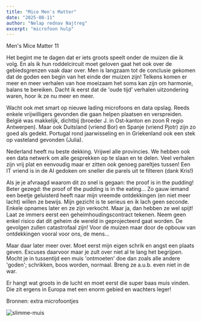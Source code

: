 ```yaml
---
title: "Mice Men's Matter"
date: "2025-08-11"
author: "Nelap rednav Najtreg"
excerpt: "microfoon hulp"
---
```


Men's Mice Matter 11

Het begint me te dagen dat er iets groots speelt onder de muizen die ik volg. En als ik hun roddelcircuit moet geloven gaat het ook over de gebiedsgrenzen vaak daar over.
Men is langzaam tot de conclusie gekomen dat de goden een begin van het einde der muizen zijn! 
Telkens komen er meer en meer verhalen van hoe moeizaam het soms kan zijn om harmonie, balans te bereiken. 
Dacht ik eerst dat de 'oude tijd' verhalen uitzondering waren, hoor ik ze nu meer en meer. 

Wacht ook met smart op nieuwe lading microfoons en data opslag. Reeds enkele vrijwilligers gevonden die gaan helpen plaatsen en verspreiden. 
België was makkelijk, dichtbij (broeder J. in Ost-kanton en zoon R regio Antwerpen). 
Maar ook Duitsland (vriend Bor) en Spanje (vriend Pjotr) zijn zo goed als gedekt. Portugal rond jaarwisseling en in Griekenland ook een stek op vasteland gevonden (Julia).

Nederland heeft nu beste dekking. Vrijwel alle provincies. We hebben ook een data netwerk om alle gesprekken op te slaan en te delen. 
Veel verhalen zijn vrij plat en eenvoudig maar er zitten ook genoeg pareltjes tussen! Een IT vriend is in de AI gedoken om sneller die parels uit te filteren (dank Kris!)

Als je je afvraagd waarom dit zo snel is gegaan: the proof is in the pudding!
Beter gezegd: the proof of the pudding is in the eating...
Zo gauw iemand een beetje geluisterd heeft naar mijn vreemde ontdekkingen (en niet meer lacht) willen ze bewijs. Mijn gezicht is te serieus en ik lach geen seconde.
Enkele opnames later en ze zijn verkocht. Maar ja, dan hebben ze wel spijt!
Laat ze immers eerst een geheimhoudingscontract tekenen. 
Neem geen enkel risico dat dit geheim de wereld in geprojecteerd gaat worden. De gevolgen zullen catastrofaal zijn!
Voor de muizen maar door de opbouw van ontdekkingen vooral voor ons, de mens...

Maar daar later meer over. Moet eerst mijn eigen schrik en angst een plaats geven.
Excuses daarvoor maar je zult over niet al te lang het begrijpen.
Mocht je in tussentijd een muis 'ontmoeten' doe dan zoals alle andere 'goden';
schrikken, boos worden, normaal. Breng ze a.u.b. even niet in de war.

Er hangt wat groots in de lucht en moet eerst die super baas muis vinden.
Die zit ergens in Europa met een enorm gebied en wachters leger!


Bronnen: extra microfoontjes

![slimme-muis](/1muis-smart79.jpg)
